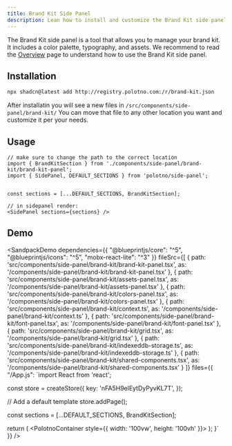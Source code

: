 ```yaml
---
title: Brand Kit Side Panel
description: Lean how to install and customize the Brand Kit side panel
---
```


The Brand Kit side panel is a tool that allows you to manage your brand kit. It includes a color palette, typography, and assets.
We recommend to read the [Overview](./overview) page to understand how to use the Brand Kit side panel.

## Installation

```bash
npx shadcn@latest add http://registry.polotno.com:/r/brand-kit.json
```

After installatin you will see a new files in `/src/components/side-panel/brand-kit/`
You can move that file to any other location you want and customize it per your needs.


## Usage

```tsx
// make sure to change the path to the correct location
import { BrandKitSection } from './components/side-panel/brand-kit/brand-kit-panel';
import { SidePanel, DEFAULT_SECTIONS } from 'polotno/side-panel';


const sections = [...DEFAULT_SECTIONS, BrandKitSection];

// in sidepanel render:
<SidePanel sections={sections} />
```

## Demo 

<SandpackDemo 
  dependencies={{
    "@blueprintjs/core": "^5",
    "@blueprintjs/icons": "^5",
    "mobx-react-lite": "^3"
  }}
  fileSrc={[
    { path: 'src/components/side-panel/brand-kit/brand-kit-panel.tsx', as: '/components/side-panel/brand-kit/brand-kit-panel.tsx' },
    { path: 'src/components/side-panel/brand-kit/assets-panel.tsx', as: '/components/side-panel/brand-kit/assets-panel.tsx' },
    { path: 'src/components/side-panel/brand-kit/colors-panel.tsx', as: '/components/side-panel/brand-kit/colors-panel.tsx' },
    { path: 'src/components/side-panel/brand-kit/context.ts', as: '/components/side-panel/brand-kit/context.ts' },
    { path: 'src/components/side-panel/brand-kit/font-panel.tsx', as: '/components/side-panel/brand-kit/font-panel.tsx' },
    { path: 'src/components/side-panel/brand-kit/grid.tsx', as: '/components/side-panel/brand-kit/grid.tsx' },
    { path: 'src/components/side-panel/brand-kit/indexeddb-storage.ts', as: '/components/side-panel/brand-kit/indexeddb-storage.ts' },
    { path: 'src/components/side-panel/brand-kit/shared-components.tsx', as: '/components/side-panel/brand-kit/shared-components.tsx' }
  ]}
  files={{
    "/App.js": `import React from 'react';

const store = createStore({
  key: 'nFA5H9elEytDyPyvKL7T',
});

// Add a default template
store.addPage();

const sections = [...DEFAULT_SECTIONS, BrandKitSection];

  return (
    <PolotnoContainer style={{ width: '100vw', height: '100vh' }}>
      <SidePanelWrap>
        <SidePanel store={store} sections={sections} defaultSection="brand-kit" />
      </SidePanelWrap>
      <WorkspaceWrap>
        <Toolbar store={store} downloadButtonEnabled />
        <Workspace store={store} />
        <ZoomButtons store={store} />
      </WorkspaceWrap>
    </PolotnoContainer>
  );
}`
  }}
/>